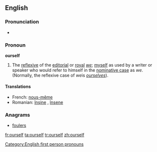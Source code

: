 ==English==

===Pronunciation===
* {{audio|en-us-ourself.ogg|Audio (US)}}

===Pronoun===
'''ourself'''

# The [[reflexive]] of the [[editorial]] or [[royal]] ''[[we]]''; [[myself]] as used by a writer or speaker who would refer to himself in the [[nominative case]] as ''we''. (Normally, the reflexive case of ''we ''is ''[[ourselves]]'').

====Translations====
*French: [[nous-même]]
*Romanian: [[înşine]] {{m}}, [[însene]] {{f}}

===Anagrams===
* [[foulers#English|foulers]]

[[Category:English first person pronouns]]
[[fr:ourself]]
[[ta:ourself]]
[[tr:ourself]]
[[zh:ourself]]